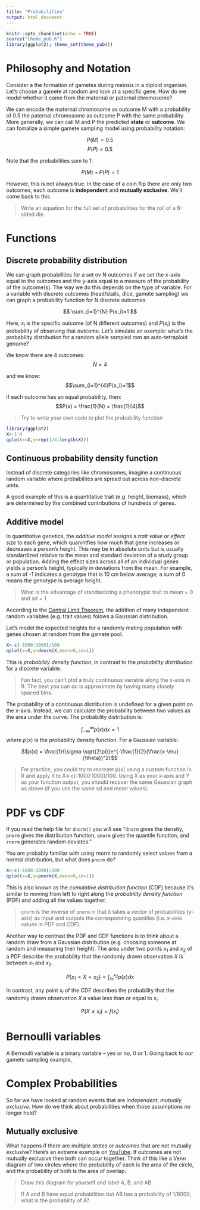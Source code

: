 ```yaml
---
title: "Probabilities"
output: html_document
---
```


```r
knitr::opts_chunk$set(echo = TRUE)
source("theme_pub.R")
library(ggplot2); theme_set(theme_pub())
```

# Philosophy and Notation

Consider a the formation of gametes during meiosis in a diploid organism. Let's choose a gamete at random and look at a specific gene. How do we model whether it came from the maternal or paternal chromosome?

We can encode the maternal chromosome as outcome M with a probability of 0.5 the paternal chromosome as outcome P with the same probability. More generally, we can call M and P the predicted **state** or **outcome**. We can fomalize a simple gamete sampling model using probability notation:

$$P(M) = 0.5$$
$$P(P) = 0.5$$

Note that the probabilities sum to 1:

$$P(M) + P(P) = 1$$

However, this is not always true. In the case of a coin flip there are only two outcomes, each outcome is **independent** and **mutually exclusive**. We'll come back to this

> Write an equation for the full set of probabilities for the roll of a 6-sided die.

# Functions

## Discrete probability distribution

We can graph probabilities for a set ov N outcomes if we set the x-axis equal to the outcomes and the y-axis equal to a measure of the probability of the outcome(s). The way we do this depends on the type of variable. For a variable with discrete outcomes (head/stails, dice, gamete sampling) we can graph a probability function for N discrete outcomes

$$ \sum_{i=1}^{N} P(x_i)=1 $$

Here, $x_i$ is the specific outcome (of N different outcomes) and $P(x_i)$ is the probability of observing that outcome. Let's simulate an example: what's the probability distribution for a random allele sampled rom an auto-tetraploid genome? 

We know there are 4 outcomes:
$$N = 4$$

and we know:
$$\sum_{i=1}^{4}P(x_i)=1$$

if each outcome has an equal probability, then:
$$P(x) = \frac{1}{N} = \frac{1}{4}$$

> Try to write your own code to plot the probability function

```r
library(ggplot2)
X<-1:4
qplot(x=X,y=rep(1/4,length(X)))
```

## Continuous probability density function

Instead of discrete categories like chromosomes, imagine a continuous random variable where probabilites are spread out across non-discrete units. 

A good example of this is a quantitative trait (e.g. height, biomass), which are determined by the combined contributions of hundreds of genes. 

## Additive model

In quantitative genetics, the *additive model* assigns a *trait value* or *effect size* to each gene, which quanintfies how much that gene increases or decreases a person's height. This may be in absolute units but is usually standardized relative to the mean and standard deviation of a study group or population. Adding the effect sizes across all of an individual genes yields a person's height, typically in deviations from the mean. For example, a sum of -1 indicates a genotype that is 10 cm below average; a sum of 0 means the genotype is average height.

> What is the advantage of standardizing a phenotypic trait to mean = 0 and sd = 1

According to the [Central Limit Theorem](https://en.wikipedia.org/wiki/Central_limit_theorem), the addition of many independent random variables (e.g. trait values) folows a Gaussian distribution.

Let's model the expected heights for a randomly mating population with genes chosen at random from the gamete pool.

```r
X<-c(-1000:1000)/100
qplot(x=X,y=dnorm(X,mean=0,sd=1))
```

This is *probability density function*, in contrast to the *probability distribution* for a discrete variable. 

> Fun fact, you can't plot a truly continuous variable along the x-axis in R. The best you can do is approximate by having many closely spaced bins. 

The probability of a continuous distribution is undefined for a given point on the x-axis. Instead, we can calculate the probability between two values as the area under the curve. The probability distribution is:

$$\int_{-\infty}^{\infty} p(x) dx = 1$$
where $p(x)$ is the probability density function. For a Gaussian variable:

$$p(x) = \frac{1}{\sigma \sqrt{2\pi}}e^{-\frac{1}{2}(\frac{x-\mu}{\theta})^2}$$

> For practice, you could try to recreate p(x) using a custom function in R and apply it to X<-c(-1000:1000)/100. Using X as your x-axis and Y as your function output, you should recover the same Gaussian graph as above (if you use the same sd and mean values).

# PDF vs CDF

If you read the help file for `dnorm()` you will see "`dnorm` gives the density, `pnorm` gives the distribution function, `qnorm` gives the quantile function, and `rnorm` generates random deviates."

You are probably familiar with using rnorm to randomly select values from a normal distribution, but what does `pnorm` do?

```r
X<-c(-1000:1000)/100
qplot(x=X,y=pnorm(X,mean=0,sd=1))
```

This is also known as the *cumulative distribution function* (CDF) because it's similar to moving from left to right along the *probability density function* (PDF) and adding all the values together. 

> `qnorm` is the inverse of `pnorm` in that it takes a vector of probabilities (y-axis) as input and outputs the corresponding quantiles (i.e. x-axis values in PDF and CDF).

Another way to contrast the PDF and CDF functions is to think about a random draw from a Gaussian distribution (e.g. choosing someone at random and measuring their height). The area under two points $x_1$ and $x_2$ of a PDF describe the probability that the randomly drawn observation $X$ is between $x_1$ and $x_2$.

$$P(x_1<X<x_2) = \int_{x_1}^{x_2} p(x) dx $$

In contrast, any point $x_i$ of the CDF describes the probability that the randomly drawn observation $X$ a value less than or equal to $x_i$.

$$P(X\leq x_i) = f(x_i)  $$

# Bernoulli variables

A Bernoulli variable is a binary variable -- yes or no, 0 or 1. Going back to our gamete sampling example, 


# Complex Probabilities

So far we have looked at random events that are *independent*, *mutually exclusive*. How do we think about probabilities when those assumptions no longer hold? 

## Mutually exclusive

What happens if there are multiple *states* or *outcomes* that are not mutually exclusive? Here's an extreme example on [YouTube](https://www.youtube.com/watch?v=4_n-HlDe5hQ). If outcomes are not mutually exclusive then both can occur together. Think of this like a Venn diagram of two circles where the probability of each is the area of the circle, and the probability of both is the area of overlap.

> Draw this diagram for yourself and label A, B, and AB. 

> If A and B have equal probabilities but AB has a probability of 1/6000, what is the probability of A?




